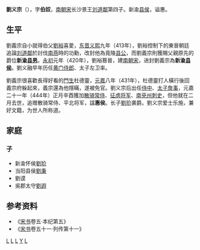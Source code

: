 '''劉义宗'''（{{bd|5世紀||444年||catIdx=L}}），字'''伯奴'''，[[刘宋|南朝宋]]长沙景王[[刘道鄰|刘道鄰]]第四子。新渝[[县侯|县侯]]，谥惠。

== 生平 ==
劉義宗自小就得伯父[[劉裕|劉裕]]喜愛，[[东晋|东晋]][[义熙_(东晋)|义熙]]九年（413年），劉裕控制下的東晉朝廷追論[[刘道鄰|刘道鄰]]於討伐[[南燕_(十六國)|南燕]]時的功勳，改封他為竟陵[[县公|县公]]，而劉義宗則獲賜父親原先的爵位'''新渝[[县男|县男]]'''。[[永初_(刘宋)|永初]]元年（420年），劉裕篡晉，建[[南朝宋|南朝宋]]，进封劉義宗為'''新渝[[县侯|县侯]]'''。劉义融早年历任[[黄门侍郎|黄门侍郎]]、太子左卫率。

劉義宗很喜歡長得好看的[[門生|門生]]杜德靈，[[元嘉_(刘宋)|元嘉]]八年（431年），杜德靈打人橫行後回義宗府躲起來，義宗還為他隱瞞，遂被免官。劉义宗后出任[[侍中|侍中]]、[[太子詹事|太子詹事]]，元嘉二十一年（444年）正月辛酉獲加[[散骑常侍|散骑常侍]]、[[征虏将军|征虏将军]]、[[南兗州|南兗州]][[刺史|刺史]]，但他就在二月去世，追赠散骑常侍、平北将军，諡'''惠侯'''。长子[[劉玠|劉玠]]袭爵。劉义宗爱士乐施，兼好文籍，为世人所称道。

==家庭==
===子===
*新渝怀侯[[劉玠|劉玠]]
*当阳县侯[[劉秉|劉秉]]
*劉谟
*吳郡太守[[劉遐|劉遐]]

==参考资料==
*《[[宋书|宋书]]卷五·本纪第五》
*《[[宋书|宋书]]卷五十一·列传第十一》

[[Category:东晋县男|L]]
[[Category:刘宋官员|L]]
[[Category:刘宋县侯|L]]
[[Category:刘宋宗室|Y]]
[[Category:諡惠|L]]